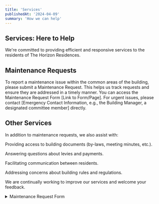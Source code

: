 ```yaml
---
title: 'Services'
publishedAt: '2024-04-09'
summary: 'How we can help'
---
```


## Services: Here to Help
We're committed to providing efficient and responsive services to the residents of The Horizon Residences.

## Maintenance Requests

To report a maintenance issue within the common areas of the building, please submit a Maintenance Request. This helps us track requests and ensure they are addressed in a timely manner.  You can access the Maintenance Request Form [Link to Form/Page].  For urgent issues, please contact [Emergency Contact Information, e.g., the Building Manager, a designated committee member] directly.

## Other Services

In addition to maintenance requests, we also assist with:

Providing access to building documents (by-laws, meeting minutes, etc.).

Answering questions about levies and payments.

Facilitating communication between residents.

Addressing concerns about building rules and regulations.

We are continually working to improve our services and welcome your feedback.

<details>
<summary>Maintenance Request Form</summary>

\*Required

<form>
<label for="name">Name:</label><br>
<input type="text" id="name" name="name" required><br><br>
<label for="unit">Unit Number:</label><br>
<input type="text" id="unit" name="unit" required><br><br>
<label for="email">Email:</label><br>
<input type="email" id="email" name="email" required><br><br>
<label for="phone">Phone Number:</label><br>
<input type="tel" id="phone" name="phone" required><br><br>
<label for="issue">Description of Issue:</label><br>
<textarea id="issue" name="issue" rows="4" cols="50" required></textarea><br><br>
<label for="location">Location of Issue:</label><br>
<input type="text" id="location" name="location" required><br><br>
<label for="permission">Permission to Enter Unit (if applicable):</label><br>
<input type="checkbox" id="permission" name="permission" value="yes"> Yes<br>
<input type="checkbox" id="permission" name="permission" value="no"> No<br><br>

<input type="submit" value="Submit Request">
</form>
</details>
